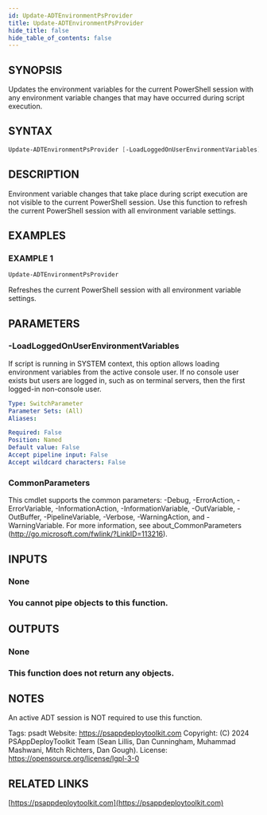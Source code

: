 ```yaml
---
id: Update-ADTEnvironmentPsProvider
title: Update-ADTEnvironmentPsProvider
hide_title: false
hide_table_of_contents: false
---
```


## SYNOPSIS

Updates the environment variables for the current PowerShell session with any environment variable changes that may have occurred during script execution.

## SYNTAX

```powershell
Update-ADTEnvironmentPsProvider [-LoadLoggedOnUserEnvironmentVariables] [<CommonParameters>]
```

## DESCRIPTION

Environment variable changes that take place during script execution are not visible to the current PowerShell session.
Use this function to refresh the current PowerShell session with all environment variable settings.

## EXAMPLES

### EXAMPLE 1

```powershell
Update-ADTEnvironmentPsProvider
```

Refreshes the current PowerShell session with all environment variable settings.

## PARAMETERS

### -LoadLoggedOnUserEnvironmentVariables

If script is running in SYSTEM context, this option allows loading environment variables from the active console user.
If no console user exists but users are logged in, such as on terminal servers, then the first logged-in non-console user.

```yaml
Type: SwitchParameter
Parameter Sets: (All)
Aliases:

Required: False
Position: Named
Default value: False
Accept pipeline input: False
Accept wildcard characters: False
```

### CommonParameters

This cmdlet supports the common parameters: -Debug, -ErrorAction, -ErrorVariable, -InformationAction, -InformationVariable, -OutVariable, -OutBuffer, -PipelineVariable, -Verbose, -WarningAction, and -WarningVariable.
For more information, see about_CommonParameters (http://go.microsoft.com/fwlink/?LinkID=113216).

## INPUTS

### None

### You cannot pipe objects to this function.

## OUTPUTS

### None

### This function does not return any objects.

## NOTES

An active ADT session is NOT required to use this function.

Tags: psadt
Website: https://psappdeploytoolkit.com
Copyright: (C) 2024 PSAppDeployToolkit Team (Sean Lillis, Dan Cunningham, Muhammad Mashwani, Mitch Richters, Dan Gough).
License: https://opensource.org/license/lgpl-3-0

## RELATED LINKS

[https://psappdeploytoolkit.com](https://psappdeploytoolkit.com)
